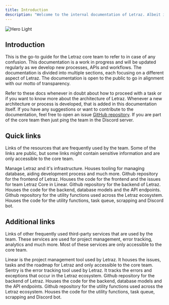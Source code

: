 ```yaml
---
title: Introduction
description: "Welcome to the internal documentation of Letraz. Albeit it's called internal, it's open to the public to go in alignment with our motto of transparency. This documentation is a work in progress and will be updated regularly as we develop new processes, APIs and workflows."
---
```


<img
    className="rounded-lg"
    src="/images/main-hero.png"
    alt="Hero Light"
/>

## Introduction

This is the go-to guide for the Letraz core team to refer to in case of any confusion. This documentation is a work in progress and will be updated regularly as we develop new processes, APIs and workflows. The documentation is divided into multiple sections, each focusing on a different aspect of Letraz. The documentation is open to the public to go in alignment with our motto of transparency.

Refer to these docs whenever in doubt about how to proceed with a task or if you want to know more about the architecture of Letraz. Whenever a new architecture or process is developed, that is added in this documentation itself. If you have any suggestions or want to contribute to the documentation, feel free to open an issue [GitHub repository](https://github.com/LetrazApp/letraz-internal-docs). If you are part of the core team then just ping the team in the Discord server.

## Quick links

Links of the resources that are frequently used by the team. Some of the links are public, but some links might contain sensitive information and are only accessible to the core team.

<CardGroup cols={2}>
  <Card
    title="Admin Panel"
    icon="gauge-high"
    href="https://admin.letraz.app"
  >
    Manage Letraz and it's infrastructure. Houses tooling for managing database, aiding development process and much more.
  </Card>
  <Card
    title="Letraz Frontend Repo"
    icon="github"
    href="https://github.com/pingsubhajit/letraz/"
  >
    Github repository for the frontend of Letraz. Houses the code for the frontend and the issues for team Letraz Core in Linear.
  </Card>
  <Card
    title="Letraz Backend Repo"
    icon="github"
    href="https://github.com/LetrazApp/letraz-server"
  >
    Github repository for the backend of Letraz. Houses the code for the backend, database models and the API endpoints.
  </Card>
  <Card
    title="Letraz Utils Repo"
    icon="github"
    href="https://github.com/letrazapp/letraz-utils"
  >
    Github repository for the utility functions used across the Letraz ecosystem. Houses the code for the utility functions, task queue, scrapping and Discord bot.
  </Card>
</CardGroup>


## Additional links

Links of other frequently used third-party services that are used by the team. These services are used for project management, error tracking, analytics and much more. Most of these services are only accessible to the core team.

<CardGroup cols={2}>
    <Card
        title="Linear"
        icon="virus"
        href="https://linear.app/letraz/project/letraz-3cb0dac22830/overview"
    >
        Linear is the project management tool used by Letraz. It houses the issues, tasks and the roadmap for Letraz and only accessible to the core team.
    </Card>
    <Card
        title="Sentry"
        icon="bug"
        href="https://github.com/pingsubhajit/letraz/"
    >
        Sentry is the error tracking tool used by Letraz. It tracks the errors and exceptions that occur in the Letraz ecosystem.
    </Card>
    <Card
        title="Posthog"
        icon="chart-area"
        href="https://us.posthog.com/project/93055"
    >
        Github repository for the backend of Letraz. Houses the code for the backend, database models and the API endpoints.
    </Card>
    <Card
        title="Letraz Utils Repo"
        icon="github"
        href="https://github.com/letrazapp/letraz-utils"
    >
        Github repository for the utility functions used across the Letraz ecosystem. Houses the code for the utility functions, task queue, scrapping and Discord bot.
    </Card>
</CardGroup>
